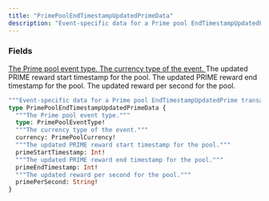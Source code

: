 ```yaml
---
title: "PrimePoolEndTimestampUpdatedPrimeData"
description: "Event-specific data for a Prime pool EndTimestampUpdatedPrime transaction."
---
```


### Fields

<a href="/api-reference/types/primepooleventtype">
  <ResponseField name="type" type="PrimePoolEventType!" required>
    The Prime pool event type.
  </ResponseField>
</a>

<a href="/api-reference/types/primepoolcurrency">
  <ResponseField name="currency" type="PrimePoolCurrency!" required>
    The currency type of the event.
  </ResponseField>
</a>

<ResponseField name="primeStartTimestamp" type="Int!" required>
  The updated PRIME reward start timestamp for the pool.
</ResponseField>

<ResponseField name="primeEndTimestamp" type="Int!" required>
  The updated PRIME reward end timestamp for the pool.
</ResponseField>

<ResponseField name="primePerSecond" type="String!" required>
  The updated reward per second for the pool.
</ResponseField>


```graphql PrimePoolEndTimestampUpdatedPrimeData
"""Event-specific data for a Prime pool EndTimestampUpdatedPrime transaction."""
type PrimePoolEndTimestampUpdatedPrimeData {
  """The Prime pool event type."""
  type: PrimePoolEventType!
  """The currency type of the event."""
  currency: PrimePoolCurrency!
  """The updated PRIME reward start timestamp for the pool."""
  primeStartTimestamp: Int!
  """The updated PRIME reward end timestamp for the pool."""
  primeEndTimestamp: Int!
  """The updated reward per second for the pool."""
  primePerSecond: String!
}
```
